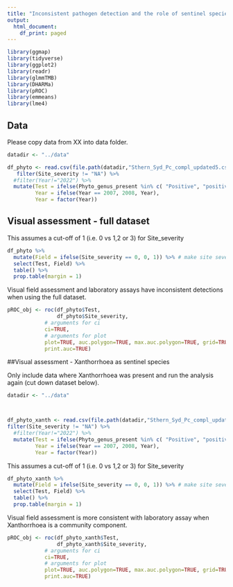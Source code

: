 ```yaml
---
title: "Inconsistent pathogen detection and the role of sentinel species"
output:
  html_document:
    df_print: paged
---
```




```r
library(ggmap)
library(tidyverse)
library(ggplot2)
library(readr)
library(glmmTMB)
library(DHARMa)
library(pROC)
library(emmeans)
library(lme4)
```



## Data

Please copy data from XX into data folder. 


```r
datadir <- "../data"

df_phyto <- read.csv(file.path(datadir,"Sthern_Syd_Pc_compl_updated5.csv"), strip.white = TRUE) %>% 
   filter(Site_severity != "NA") %>% 
  #filter(Year!="2022") %>%
  mutate(Test = ifelse(Phyto_genus_present %in% c( "Positive", "positive"), 1, 0),
         Year = ifelse(Year == 2007, 2008, Year),
         Year = factor(Year)) 

```

## Visual assessment - full dataset

This assumes a cut-off of 1 (i.e. 0 vs 1,2 or 3) for Site_severity

```r
df_phyto %>% 
  mutate(Field = ifelse(Site_severity == 0, 0, 1)) %>% # make site severity binary
  select(Test, Field) %>%
  table() %>% 
  prop.table(margin = 1)
```

Visual field assessment and laboratory assays have inconsistent detections when using the full dataset. 

```r
pROC_obj <- roc(df_phyto$Test,
                df_phyto$Site_severity,
            # arguments for ci
            ci=TRUE,
            # arguments for plot
            plot=TRUE, auc.polygon=TRUE, max.auc.polygon=TRUE, grid=TRUE,
            print.auc=TRUE)
```


##Visual assessment - Xanthorrhoea as sentinel species

Only include data where Xanthorrhoea was present and run the analysis again (cut down dataset below).



```r
datadir <- "../data"



df_phyto_xanth <- read.csv(file.path(datadir,"Sthern_Syd_Pc_compl_updated5_xanthorr.csv"), strip.white = TRUE) %>%
filter(Site_severity != "NA") %>% 
  #filter(Year!="2022") %>%
  mutate(Test = ifelse(Phyto_genus_present %in% c( "Positive", "positive"), 1, 0),
         Year = ifelse(Year == 2007, 2008, Year),
         Year = factor(Year))
```


This assumes a cut-off of 1 (i.e. 0 vs 1,2 or 3) for Site_severity

```r
df_phyto_xanth %>% 
  mutate(Field = ifelse(Site_severity == 0, 0, 1)) %>% # make site severity binary
  select(Test, Field) %>%
  table() %>% 
  prop.table(margin = 1)
```


Visual field assessment is more consistent with laboratory assay when Xanthorrhoea is a community component. 


```r
pROC_obj <- roc(df_phyto_xanth$Test,
                df_phyto_xanth$Site_severity,
            # arguments for ci
            ci=TRUE,
            # arguments for plot
            plot=TRUE, auc.polygon=TRUE, max.auc.polygon=TRUE, grid=TRUE,
            print.auc=TRUE)
```





